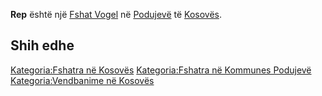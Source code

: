 {{Fshat në Kosovës
 | Emri                = Rep
| sqi_D_name = Rep
| sqi_D_FULL_NAME_RO = Rep
| sqi_D_FULL_NAME_ND_RO = Rep
| sqi_D_SORT_NAME_RG = REP
| sqi_D_FULL_NAME_RG = Rep
| sqi_D_FULL_NAME_ND_RG = Rep
| sqi_V_name = Repë
| sqi_V_FULL_NAME_RO = Repë Rrepë Rrepa
| sqi_V_FULL_NAME_ND_RO = Repe Rrepe Rrepa
| sqi_V_SORT_NAME_RG = REPE RREPE RREPA
| sqi_V_FULL_NAME_RG = Repë Rrepë Rrepa
| sqi_V_FULL_NAME_ND_RG = Repe Rrepe Rrepa
| srp_N_name = Repa
| srp_N_FULL_NAME_RO = Repa
| srp_N_FULL_NAME_ND_RO = Repa
| srp_N_SORT_NAME_RG = REPA
| srp_N_FULL_NAME_RG = Repa
| srp_N_FULL_NAME_ND_RG = Repa
| srp_NS_name = Репа
| srp_NS_FULL_NAME_RO = Репа
| srp_NS_FULL_NAME_ND_RO = Репа
| srp_NS_SORT_NAME_RG = РЕПА
| srp_NS_FULL_NAME_RG = Репа
| srp_NS_FULL_NAME_ND_RG = Репа
| std_V_name = Repa
| std_V_FULL_NAME_RO = Repa
| std_V_FULL_NAME_ND_RO = Repa
| std_V_SORT_NAME_RG = REPA
| std_V_FULL_NAME_RG = Repa
| std_V_FULL_NAME_ND_RG = Repa

 | Emri (Rasa dhanore) = 
 | Figura              = 
 | Shteti              = Kosovo
 | Komuna              = Podujevë
 | Kodi postar         = 
 | Sipërfaqja          = 

 | Popullsia           = 

 | Regj. i popullsisë  = 
 | Dend. e popullsisë  = 
 | Faqja zyrtare       = 
 <!--- Koordinatat ----> 
 | Gjerësia            = 43.0325
 | Gjatësia            = 21.123056
 | Lartësia            = 
}}
'''Rep''' është një [[Fshat Vogel]] në [[Podujevë]] të [[Kosovës]].

<!-- == Gjeografia == -->
<!-- == Historia == -->
<!-- == Demografia == -->
== Shih edhe ==
{{Komuna Podujevë}}
{{Kosovo-Administrata-Cung}}

[[Kategoria:Fshatra në Kosovës]]
[[Kategoria:Fshatra në Kommunes Podujevë]]
[[Kategoria:Vendbanime në Kosovës]]